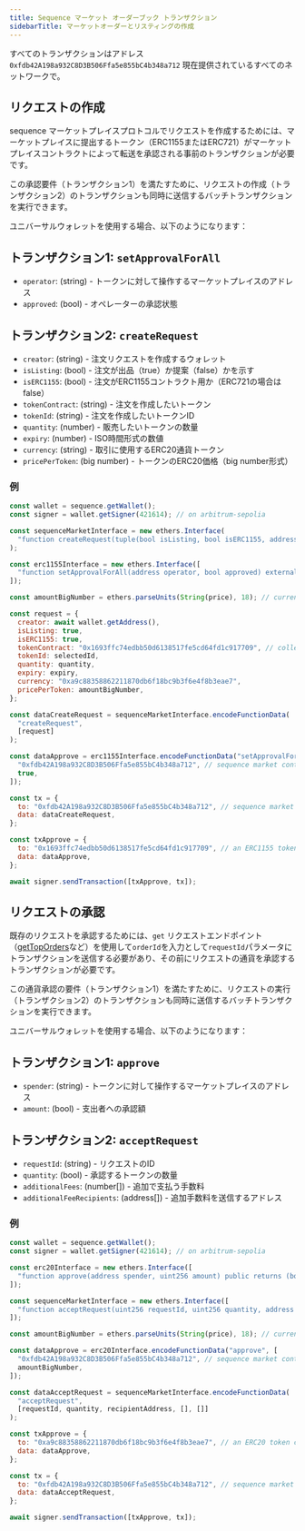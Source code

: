 ```yaml
---
title: Sequence マーケット オーダーブック トランザクション
sidebarTitle: マーケットオーダーとリスティングの作成
---
```


すべてのトランザクションはアドレス`0xfdb42A198a932C8D3B506Ffa5e855bC4b348a712` 現在提供されているすべてのネットワークで。

## リクエストの作成

sequence マーケットプレイスプロトコルでリクエストを作成するためには、マーケットプレイスに提出するトークン（ERC1155またはERC721）がマーケットプレイスコントラクトによって転送を承認される事前のトランザクションが必要です。

この承認要件（トランザクション1）を満たすために、リクエストの作成（トランザクション2）のトランザクションも同時に送信するバッチトランザクションを実行できます。

ユニバーサルウォレットを使用する場合、以下のようになります：

## トランザクション1: `setApprovalForAll`

* `operator`: (string) - トークンに対して操作するマーケットプレイスのアドレス
* `approved`: (bool) - オペレーターの承認状態

## トランザクション2: `createRequest`

* `creator`: (string) - 注文リクエストを作成するウォレット
* `isListing`: (bool) - 注文が出品（true）か提案（false）かを示す
* `isERC1155`: (bool) - 注文がERC1155コントラクト用か（ERC721の場合はfalse）
* `tokenContract`: (string) - 注文を作成したいトークン
* `tokenId`: (string) - 注文を作成したいトークンID
* `quantity`: (number) - 販売したいトークンの数量
* `expiry`: (number) - ISO時間形式の数値
* `currency`: (string) - 取引に使用するERC20通貨トークン
* `pricePerToken`: (big number) - トークンのERC20価格（big number形式）

### 例

```js
const wallet = sequence.getWallet();
const signer = wallet.getSigner(421614); // on arbitrum-sepolia

const sequenceMarketInterface = new ethers.Interface(
  "function createRequest(tuple(bool isListing, bool isERC1155, address tokenContract, uint256 tokenId, uint256 quantity, uint96 expiry, address currency, uint256 pricePerToken)) external nonReentrant returns (uint256 requestId)"
);

const erc1155Interface = new ethers.Interface([
  "function setApprovalForAll(address operator, bool approved) external",
]);

const amountBigNumber = ethers.parseUnits(String(price), 18); // currency price based on correct decimals for token contract

const request = {
  creator: await wallet.getAddress(),
  isListing: true,
  isERC1155: true,
  tokenContract: "0x1693ffc74edbb50d6138517fe5cd64fd1c917709", // collectible you're looking to list or create an offer for
  tokenId: selectedId,
  quantity: quantity,
  expiry: expiry,
  currency: "0xa9c88358862211870db6f18bc9b3f6e4f8b3eae7",
  pricePerToken: amountBigNumber,
};

const dataCreateRequest = sequenceMarketInterface.encodeFunctionData(
  "createRequest",
  [request]
);

const dataApprove = erc1155Interface.encodeFunctionData("setApprovalForAll", [
  "0xfdb42A198a932C8D3B506Ffa5e855bC4b348a712", // sequence market contract (same address on all offered networks)
  true,
]);

const tx = {
  to: "0xfdb42A198a932C8D3B506Ffa5e855bC4b348a712", // sequence market contract (same address on all offered networks)
  data: dataCreateRequest,
};

const txApprove = {
  to: "0x1693ffc74edbb50d6138517fe5cd64fd1c917709", // an ERC1155 token contract
  data: dataApprove,
};

await signer.sendTransaction([txApprove, tx]);
```

## リクエストの承認

既存のリクエストを承認するためには、`get` リクエストエンドポイント（[getTopOrders](/api-references/marketplace/examples/get-top-orders)など）を使用して`orderId`を入力として`requestId`パラメータにトランザクションを送信する必要があり、その前にリクエストの通貨を承認するトランザクションが必要です。

この通貨承認の要件（トランザクション1）を満たすために、リクエストの実行（トランザクション2）のトランザクションも同時に送信するバッチトランザクションを実行できます。

ユニバーサルウォレットを使用する場合、以下のようになります：

## トランザクション1: `approve`

* `spender`: (string) - トークンに対して操作するマーケットプレイスのアドレス
* `amount`: (bool) - 支出者への承認額

## トランザクション2: `acceptRequest`

* `requestId`: (string) - リクエストのID
* `quantity`: (bool) - 承認するトークンの数量
* `additionalFees`: (number\[]) - 追加で支払う手数料
* `additionalFeeRecipients`: (address\[]) - 追加手数料を送信するアドレス

### 例

```js
const wallet = sequence.getWallet();
const signer = wallet.getSigner(421614); // on arbitrum-sepolia

const erc20Interface = new ethers.Interface([
  "function approve(address spender, uint256 amount) public returns (bool)",
]);

const sequenceMarketInterface = new ethers.Interface([
  "function acceptRequest(uint256 requestId, uint256 quantity, address recipient, uint256[] calldata additionalFees, address[] calldata additionalFeeRecipients)",
]);

const amountBigNumber = ethers.parseUnits(String(price), 18); // currency price based on correct decimals for token contract

const dataApprove = erc20Interface.encodeFunctionData("approve", [
  "0xfdb42A198a932C8D3B506Ffa5e855bC4b348a712", // sequence market contract (same address on all offered networks)
  amountBigNumber,
]);

const dataAcceptRequest = sequenceMarketInterface.encodeFunctionData(
  "acceptRequest",
  [requestId, quantity, recipientAddress, [], []]
);

const txApprove = {
  to: "0xa9c88358862211870db6f18bc9b3f6e4f8b3eae7", // an ERC20 token contract
  data: dataApprove,
};

const tx = {
  to: "0xfdb42A198a932C8D3B506Ffa5e855bC4b348a712", // sequence market contract (same address on all offered networks)
  data: dataAcceptRequest,
};

await signer.sendTransaction([txApprove, tx]);
```
